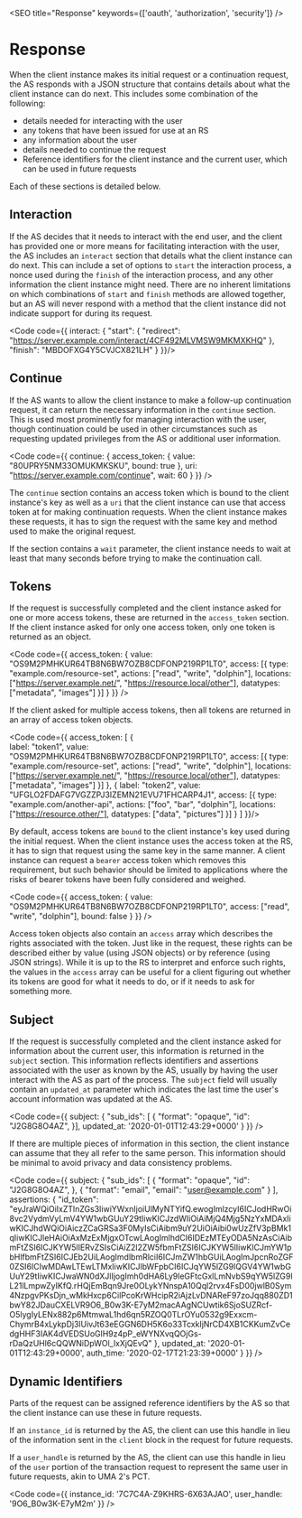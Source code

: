 

<SEO title="Response" keywords={['oauth', 'authorization', 'security']} />

# Response

When the client instance makes its <Link to="/transactionrequest">initial request</Link> or a <Link to="/continue">continuation request</Link>, the AS responds with a JSON structure that contains details about what the client instance can do next. This includes some combination of the following: 

- details needed for <Link to="/interaction">interacting with the user</Link>
- any <Link to="/tokens">tokens that have been issued</Link> for use at an RS
- any information about the user
- details needed to <Link to="/continue">continue the request</Link>
- Reference identifiers for the client instance and the current user, which can be used in future requests

<TransactionResponse />

Each of these sections is detailed below.

## Interaction

If the AS decides that it needs to interact with the end user, and the client has provided one or more means for facilitating interaction with the user, the AS includes an `interact` section that details what the client instance can do next. This can include a set of options to `start` the interaction process, a nonce used during the `finish` of the interaction process, and any other information the client instance might need. There are no inherent limitations on which combinations of `start` and `finish` methods are allowed together, but an AS will never respond with a method that the client instance did not indicate support for during its request.

<Code code={{
    interact: {
        "start": {
            "redirect": "https://server.example.com/interact/4CF492MLVMSW9MKMXKHQ"
        },
        "finish": "MBDOFXG4Y5CVJCX821LH"
    }
}}/>

## Continue

If the AS wants to allow the client instance to make a follow-up <Link to="/continue">continuation request</Link>, it can return the necessary information in the `continue` section. This is used most prominently for managing <Link to="/interaction">interaction with the user</Link>, though continuation could be used in other circumstances such as requesting updated privileges from the AS or additional user information.

<Code code={{
continue: {
    access_token: {
      value: "80UPRY5NM33OMUKMKSKU",
      bound: true
    },
    uri: "https://server.example.com/continue",
    wait: 60
}
}} />

The `continue` section contains an <Link to="/tokens">access token</Link> which is bound to the client instance's key as well as a `uri` that the client instance can use that access token at for making continuation requests. When the client instance makes these requests, it has to sign the request with the same key and method used to make the original request.

If the section contains a `wait` parameter, the client instance needs to wait at least that many seconds before trying to make the continuation call.

## Tokens 

If the request is successfully completed and the client instance asked for one or more access tokens, these are returned in the `access_token` section. If the client instance asked for only one access token, only one token is returned as an object. 

<Code code={{
    access_token: {
        value: "OS9M2PMHKUR64TB8N6BW7OZB8CDFONP219RP1LT0",
        access: [{
          type: "example.com/resource-set",
          actions: ["read", "write", "dolphin"],
          locations: ["https://server.example.net/", "https://resource.local/other"],
          datatypes: ["metadata", "images"]
        }]
    }
}} />

If the client asked for multiple access tokens, then all tokens are returned in an array of access token objects. 

<Code code={{
    access_token: [
        {         
          label: "token1",
          value: "OS9M2PMHKUR64TB8N6BW7OZB8CDFONP219RP1LT0",
          access: [{
            type: "example.com/resource-set",
            actions: ["read", "write", "dolphin"],
            locations: ["https://server.example.net/", "https://resource.local/other"],
            datatypes: ["metadata", "images"]
          }]
        },
        { 
          label: "token2",
          value: "UFGLO2FDAFG7VGZZPJ3IZEMN21EVU71FHCARP4J1",
          access: [{
            type: "example.com/another-api",
            actions: ["foo", "bar", "dolphin"],
            locations: ["https://resource.other/"],
            datatypes: ["data", "pictures"]
          }]
        }
      ]
}}/>

By default, access tokens are `bound` to the client instance's <Link to="/keys">key used during the initial request</Link>. When the client instance uses the access token at the RS, it has to sign that request using the same key in the same manner. A client instance can request a `bearer` access token which removes this requirement, but such behavior should be limited to applications where the risks of bearer tokens have been fully considered and weighed.

<Code code={{
    access_token: {
        value: "OS9M2PMHKUR64TB8N6BW7OZB8CDFONP219RP1LT0",
        access: ["read", "write", "dolphin"],
        bound: false
      }
}} />

Access token objects also contain an `access` array which describes the rights associated with the token. Just like in the request, these rights can be described either by value (using JSON objects) or by reference (using JSON strings). While it is up to the RS to interpret and enforce such rights, the values in the `access` array can be useful for a client figuring out whether its tokens are good for what it needs to do, or if it needs to ask for something more.

## Subject 

If the request is successfully completed and the client instance asked for information about the current user, this information is returned in the `subject` section. This information reflects identifiers and assertions associated with the user as known by the AS, usually by having the user interact with the AS as part of the process. The `subject` field will usually contain an `updated_at` parameter which indicates the last time the user's account information was updated at the AS.

<Code code={{
    subject: {
        "sub_ids": [ {
           "format": "opaque",
           "id": "J2G8G8O4AZ",
        }],
  			updated_at: '2020-01-01T12:43:29+0000'
  		}
}} />


If there are multiple pieces of information in this section, the client instance can assume that they all refer to the same person. This information should be minimal to avoid privacy and data consistency problems. 

<Code code={{
    subject: {
        "sub_ids": [ {
           "format": "opaque",
           "id": "J2G8G8O4AZ",
        }, {
          "format": "email",
          "email": "user@example.com"
        } ],
        assertions: {
           "id_token": "eyJraWQiOiIxZTlnZGs3IiwiYWxnIjoiUlMyNTYifQ.ewogImlzcyI6ICJodHRwOi8vc2VydmVyLmV4YW1wbGUuY29tIiwKICJzdWIiOiAiMjQ4Mjg5NzYxMDAxIiwKICJhdWQiOiAiczZCaGRSa3F0MyIsCiAibm9uY2UiOiAibi0wUzZfV3pBMk1qIiwKICJleHAiOiAxMzExMjgxOTcwLAogImlhdCI6IDEzMTEyODA5NzAsCiAibmFtZSI6ICJKYW5lIERvZSIsCiAiZ2l2ZW5fbmFtZSI6ICJKYW5lIiwKICJmYW1pbHlfbmFtZSI6ICJEb2UiLAogImdlbmRlciI6ICJmZW1hbGUiLAogImJpcnRoZGF0ZSI6ICIwMDAwLTEwLTMxIiwKICJlbWFpbCI6ICJqYW5lZG9lQGV4YW1wbGUuY29tIiwKICJwaWN0dXJlIjogImh0dHA6Ly9leGFtcGxlLmNvbS9qYW5lZG9lL21lLmpwZyIKfQ.rHQjEmBqn9Jre0OLykYNnspA10Qql2rvx4FsD00jwlB0Sym4NzpgvPKsDjn_wMkHxcp6CilPcoKrWHcipR2iAjzLvDNAReF97zoJqq880ZD1bwY82JDauCXELVR9O6_B0w3K-E7yM2macAAgNCUwtik6SjoSUZRcf-O5lygIyLENx882p6MtmwaL1hd6qn5RZOQ0TLrOYu0532g9Exxcm-ChymrB4xLykpDj3lUivJt63eEGGN6DH5K6o33TcxkIjNrCD4XB1CKKumZvCedgHHF3IAK4dVEDSUoGlH9z4pP_eWYNXvqQOjGs-rDaQzUHl6cQQWNiDpWOl_lxXjQEvQ"
        },
  			updated_at: '2020-01-01T12:43:29+0000',
  			auth_time: '2020-02-17T21:23:39+0000'
      }
}} />

## Dynamic Identifiers

Parts of the request can be assigned reference identifiers by the AS so that the client instance can use these in future requests.

If an `instance_id` is returned by the AS, the client can use this handle in lieu of the information sent in the `client` block in the request for future requests. 

If a `user_handle` is returned by the AS, the client can use this handle in lieu of the `user` portion of the transaction request to represent the same user in future requests, akin to UMA 2's PCT.

<Code code={{
    instance_id: '7C7C4A-Z9KHRS-6X63AJAO',
    user_handle: '9O6_B0w3K-E7yM2m'
}} />
